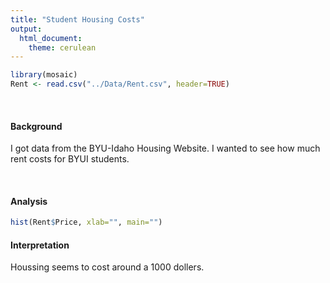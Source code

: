 ```yaml
---
title: "Student Housing Costs"
output: 
  html_document:
    theme: cerulean
---
```



```r
library(mosaic)
Rent <- read.csv("../Data/Rent.csv", header=TRUE)
```

<br />

#### Background

I got data from the BYU-Idaho Housing Website. I wanted to see how much rent costs for BYUI students.

<br />

#### Analysis


```r
hist(Rent$Price, xlab="", main="")
```


#### Interpretation

Houssing seems to cost around a 1000 dollers.



